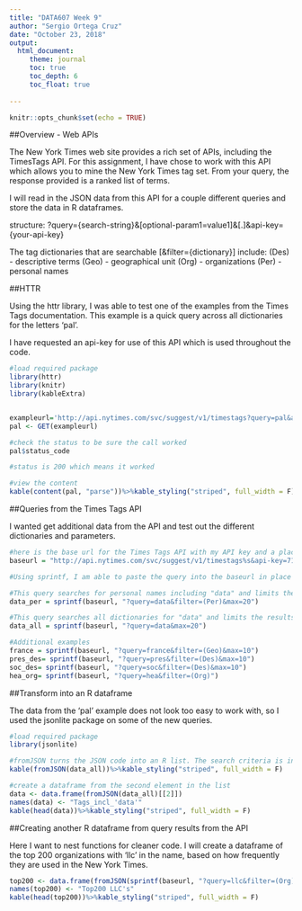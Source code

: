 ---
title: "DATA607 Week 9"
author: "Sergio Ortega Cruz"
date: "October 23, 2018"
output: 
  html_document:
     theme: journal
     toc: true
     toc_depth: 6
     toc_float: true
       
---

```{r setup, include=FALSE}
knitr::opts_chunk$set(echo = TRUE)
```


##Overview - Web APIs

The New York Times web site provides a rich set of APIs, including the TimesTags API. For this assignment, I have chose to work with this API which allows you to mine the New York Times tag set. From your query, the response provided is a ranked list of terms.

I will read in the JSON data from this API for a couple different queries and store the data in R dataframes.

structure: ?query={search-string}&[optional-param1=value1]&[.]&api-key={your-api-key}

The tag dictionaries that are searchable [&filter={dictionary}] include: (Des) - descriptive terms (Geo) - geographical unit (Org) - organizations (Per) - personal names

##HTTR

Using the httr library, I was able to test one of the examples from the Times Tags documentation. This example is a quick query across all dictionaries for the letters 'pal'.

I have requested an api-key for use of this API which is used throughout the code.

```{r require}

#load required package
library(httr)
library(knitr)
library(kableExtra)


exampleurl='http://api.nytimes.com/svc/suggest/v1/timestags?query=pal&api-key=7178bcfcb8b24ba3bdf1d837327dfd79'
pal <- GET(exampleurl)

#check the status to be sure the call worked
pal$status_code

```

```{r status}

#status is 200 which means it worked

#view the content
kable(content(pal, "parse"))%>%kable_styling("striped", full_width = F)

```

##Queries from the Times Tags API

I wanted get additional data from the API and test out the different dictionaries and parameters.

```{r base}
#here is the base url for the Times Tags API with my API key and a placeholder for the query text ('%s)
baseurl = "http://api.nytimes.com/svc/suggest/v1/timestags%s&api-key=7178bcfcb8b24ba3bdf1d837327dfd79"

#Using sprintf, I am able to paste the query into the baseurl in place of %s

#This query searches for personal names including "data" and limits the results to 20.
data_per = sprintf(baseurl, "?query=data&filter=(Per)&max=20")

#This query searches all dictionaries for "data" and limits the results to 20.
data_all = sprintf(baseurl, "?query=data&max=20")

#Additional examples
france = sprintf(baseurl, "?query=france&filter=(Geo)&max=10")
pres_des= sprintf(baseurl, "?query=pres&filter=(Des)&max=10")
soc_des= sprintf(baseurl, "?query=soc&filter=(Des)&max=10")
hea_org= sprintf(baseurl, "?query=hea&filter=(Org)")

```

##Transform into an R dataframe

The data from the 'pal' example does not look too easy to work with, so I used the jsonlite package on some of the new queries.

```{r transform}

#load required package
library(jsonlite)

#fromJSON turns the JSON code into an R list. The search criteria is in the first element of the list and the results are in the second element.
kable(fromJSON(data_all))%>%kable_styling("striped", full_width = F)

```

```{r dataf}
#create a dataframe from the second element in the list 
data <- data.frame(fromJSON(data_all)[[2]])
names(data) <- "Tags_incl_'data'"
kable(head(data))%>%kable_styling("striped", full_width = F)
```

##Creating another R dataframe from query results from the API

 Here I want to nest functions for cleaner code. I will create a dataframe of the top 200 organizations with 'llc' in the name, based on how frequently they are used in the New York Times.

```{r df2}
top200 <- data.frame(fromJSON(sprintf(baseurl, "?query=llc&filter=(Org)&max=200"))[[2]])
names(top200) <- "Top200 LLC's"
kable(head(top200))%>%kable_styling("striped", full_width = F)
```

